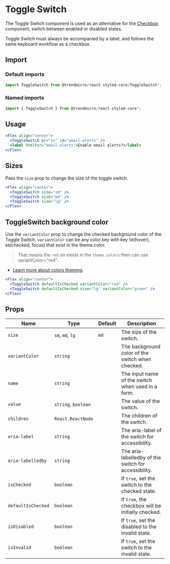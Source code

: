 # Toggle Switch

The Toggle Switch component is used as an alternative for the [Checkbox](/checkbox)
component, switch between enabled or disabled states.

Toggle Switch must always be accompanied by a label, and follows the same keyboard
workflow as a checkbox.

## Import

### Default imports

```js
import ToggleSwitch from @trendmicro/react-styled-core/ToggleSwitch";
```

### Named imports

```js
import { ToggleSwitch } from @trendmicro/react-styled-core";
```

## Usage

```jsx
<Flex align="center">
  <ToggleSwitch pr="1x" id="email-alerts" />
  <label htmlFor="email-alerts">Enable email alerts?</label>
</Flex>
```

## Sizes

Pass the `size` prop to change the size of the toggle switch.

```jsx
<Flex align="center">
  <ToggleSwitch size="sm" />
  <ToggleSwitch size="md" />
  <ToggleSwitch size="lg" />
</Flex>
```

## ToggleSwitch background color

Use the `variantColor` prop to change the checked background color of the Toggle Switch. `variantColor` can be any color key with key `50`(hover), `60`(checked, focus) that exist in the theme.color.

  > That means the `red:60` exists in the `theme.colors` then can use variantColor="red".

* [Learn more about colors theming](./colors).

```jsx
<Flex align="center">
  <ToggleSwitch defaultIsChecked variantColor="red" />
  <ToggleSwitch defaultIsChecked size="lg" variantColor="green" />
</Flex>
```

## Props

| Name               | Type                | Default | Description                                          |
| ------------------ | ------------------- | ------- | ---------------------------------------------------- |
| `size`             | `sm`, `md`, `lg`    |  `md`   | The size of the switch.                              |
| `variantColor`     | `string`            |         | The background color of the switch when checked.     |
| `name`             | `string`            |         | The input name of the switch when used in a form.    |
| `value`            | `string`, `boolean` |         | The value of the switch.                             |
| `children`         | `React.ReactNode`   |         | The children of the switch.                          |
| `aria-label`       | `string`            |         | The aria-label of the switch for accessibility.      |
| `aria-labelledby`  | `string`            |         | The aria-labelledby of the switch for accessibility. |
| `isChecked`        | `boolean`           |         | If `true`, set the switch to the checked state.      |
| `defaultIsChecked` | `boolean`           |         | If `true`, the checkbox will be initially checked.   |
| `isDisabled`       | `boolean`           |         | If `true`, set the disabled to the invalid state.    |
| `isInvalid`        | `boolean`           |         | If `true`, set the switch to the invalid state.      |